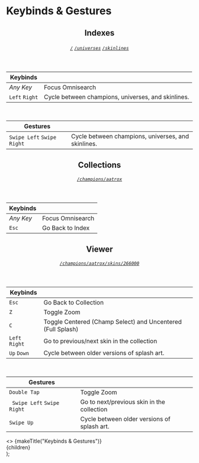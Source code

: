 

# Keybinds & Gestures

<header>

## Indexes

###### [`/`](/) [`/universes`](/universes) [`/skinlines`](/skinlines)

</header>

| Keybinds       |                                                    |
| -------------- | -------------------------------------------------- |
| _Any Key_      | Focus Omnisearch                                   |
| `Left` `Right` | Cycle between champions, universes, and skinlines. |

<br />

| Gestures                   |                                                    |
| -------------------------- | -------------------------------------------------- |
| `Swipe Left` `Swipe Right` | Cycle between champions, universes, and skinlines. |

<header>

## Collections

###### [`/champions/aatrox`](/champions/aatrox)

</header>

| Keybinds  |                  |
| --------- | ---------------- |
| _Any Key_ | Focus Omnisearch |
| `Esc`     | Go Back to Index |

<header>

## Viewer

###### [`/champions/aatrox/skins/266000`](/champions/aatrox/skins/266000)

</header>

| Keybinds       |                                                             |
| -------------- | ----------------------------------------------------------- |
| `Esc`          | Go Back to Collection                                       |
| `Z`            | Toggle Zoom                                                 |
| `C`            | Toggle Centered (Champ Select) and Uncentered (Full Splash) |
| `Left` `Right` | Go to previous/next skin in the collection                  |
| `Up` `Down`    | Cycle between older versions of splash art.                 |

<br />

| Gestures                     |                                             |
| ---------------------------- | ------------------------------------------- |
| `Double Tap`                 | Toggle Zoom                                 |
| ` Swipe Left` `Swipe Right ` | Go to next/previous skin in the collection  |
| `Swipe Up`                   | Cycle between older versions of splash art. |

  <Layout backTo="/">
    <>
      <Head>{makeTitle("Keybinds & Gestures")}</Head>
    </>
    <main className={styles.main}>{children}</main>
  </Layout>
);

